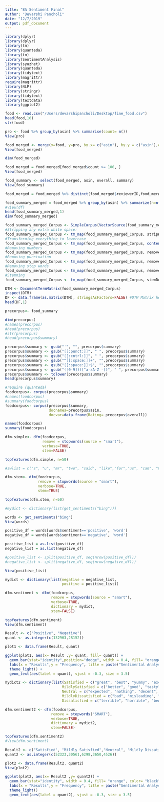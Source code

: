 ```yaml
---
title: "BA Sentiment Final"
author: "Devarshi Pancholi"
date: "12/7/2019"
output: pdf_document
---
```


```r

library(dplyr)
library(dplyr)
library(tm)
library(quanteda)
library(tm)
library(SentimentAnalysis)
library(syuzhet)
library(quanteda)
library(tidytext)
library(magrittr)
require(magrittr)
library(NLP)
library(stringr)
library(tidytext)
library(textdata)
library(ggplot2)

food <- read.csv("/Users/devarshipancholi/Desktop/fine_food.csv")
head(food,10)
str(food)

```

```r

pro <- food %>% group_by(asin) %>% summarise(count= n()) 
View(pro)

food_merged <- merge(x=food, y=pro, by.x= c("asin"), by.y = c("asin"),all.x= TRUE)
View(food_merged)

dim(food_merged)

```
```r

food_merged = food_merged[food_merged$count >= 100, ]
View(food_merged)

food_summary <- select(food_merged, asin, overall, summary)
View(food_summary)

food_merged = food_merged %>% distinct(food_merged$reviewerID,food_merged$asin, .keep_all = TRUE)

food_summary_merged = food_merged %>% group_by(asin) %>% summarize(n=n(),text = paste(summary, collapse = ""))
#View(df)
head(food_summary_merged,1)
dim(food_summary_merged)

food_summary_merged_Corpus <- SimpleCorpus(VectorSource(food_summary_merged$text))
#Stripping any extra white space:
food_summary_merged_Corpus <- tm_map(food_summary_merged_Corpus, stripWhitespace)
#Transforming everything to lowercase
food_summary_merged_Corpus <- tm_map(food_summary_merged_Corpus, content_transformer(tolower))
#Removing numbers 
food_summary_merged_Corpus <- tm_map(food_summary_merged_Corpus, removeNumbers)
#Removing punctuation
food_summary_merged_Corpus <- tm_map(food_summary_merged_Corpus, removePunctuation)
#Removing stop words
food_summary_merged_Corpus <- tm_map(food_summary_merged_Corpus, removeWords, stopwords("english"))
#Stemming 
food_summary_merged_Corpus <- tm_map(food_summary_merged_Corpus, stemDocument)

DTM <- DocumentTermMatrix(food_summary_merged_Corpus)
inspect(DTM)
DF <- data.frame(as.matrix(DTM), stringsAsFactors=FALSE) #DTM Matrix here
head(DF,1)

```

```r

precorpus<- food_summary

dim(precorpus)
#names(precorpus)
#head(precorpus)
#str(precorpus)
#head(precorpus$summary)

precorpus$summary <- gsub("'", "", precorpus$summary)
precorpus$summary <- gsub("[[:punct:]]", " ", precorpus$summary)
precorpus$summary <- gsub("[[:cntrl:]]", " ", precorpus$summary)
precorpus$summary <- gsub("^[[:space:]]+", "",precorpus$summary)
precorpus$summary <- gsub("[[:space:]]+$", "",precorpus$summary)
precorpus$summary <- gsub("([0-9])([^a-zA-Z -])", " ", precorpus$summary)
precorpus$summary <- tolower(precorpus$summary)
head(precorpus$summary)

#require (quanteda)
foodcorpus<- corpus(precorpus$summary)
#names(foodcorpus)
#summary(foodcorpus)
foodcorpus<- corpus(precorpus$summary,
                    docnames=precorpus$asin,
                    docvar=data.frame(Rating= precorpus$overall))

names(foodcorpus)   
summary(foodcorpus)

dfm.simple<- dfm(foodcorpus, 
                 remove = stopwords(source = "smart"), 
                 verbose=TRUE, 
                 stem=FALSE)

topfeatures(dfm.simple, n=50)

#swlist = c("s", "u", "mr", "two", "said", "like","for","us", "can", "may", "now", "according", "one")

dfm.stem<- dfm(foodcorpus, 
               remove = stopwords(source = "smart"), 
               verbose=TRUE, 
               stem=TRUE)

topfeatures(dfm.stem, n=50)

#mydict <- dictionary(list(get_sentiments("bing")))

words <- get_sentiments("bing")
View(words)

positive_df = words[words$sentiment=='positive', 'word']
negative_df = words[words$sentiment=='negative', 'word']

positive_list = as.list(positive_df)
negative_list = as.list(negative_df)

#positive_list <- split(positive_df, seq(nrow(positive_df)))
#negative_list <- split(negative_df, seq(nrow(negative_df)))

View(positive_list)

mydict <- dictionary(list(negative = negative_list, 
                          positive = positive_list))

dfm.sentiment <- dfm(foodcorpus, 
                     remove = stopwords(source = "smart"), 
                     verbose=TRUE, 
                     dictionary = mydict,
                     stem=FALSE)

topfeatures(dfm.sentiment)
View(dfm.sentiment)

```

```r

Result <- c("Positive", "Negative")
quant <- as.integer(c(132963,28152))

plot1 <- data.frame(Result, quant)

ggplot(plot1, aes(x= Result ,y= quant, fill= quant)) +
  geom_bar(stat="identity",position="dodge", width = 0.4, fill= "orange", color= "black") +
  labs(x = "Results",y = "Frequency", title = paste("Sentimental Analysis")) +
  theme_light() +
  geom_text(aes(label = quant), vjust = -0.3, size = 3.5)

```

```r

mydict2 <- dictionary(list(Satisfied = c("great", "best", "yummy", "excellent", "wonderful", "love", "awesome"),
                          MildlySatisfied = c("better", "good", "tasty", "healthy", "yum", "organic",     "nice"),
                          Neutral = c("expected", "nothing", "decent", "nice", "pretty", "ok", "average"),
                          MildlyDissatisfied = c("bad", "misleading", "poor", "disappointed", "overpriced", "expensive"),
                          Dissatisfied = c("terrible", "horrible", "beware", "disappointed", "awful", "bad", "waste")))

dfm.sentiment2 <- dfm(foodcorpus, 
                     remove = stopwords("SMART"), 
                     verbose=TRUE, 
                     dictionary = mydict2,
                     stem=FALSE)

topfeatures(dfm.sentiment2)
#View(dfm.sentiment)

```

```r

Result2 <- c("Satisfied", "Mildly Satisfied","Neutral", "Mildly Dissatisfied", "Dissatisfied")
quant2 <- as.integer(c(52323,30561,6298,3650,4526))

plot2 <- data.frame(Result2, quant2)
View(plot2)

ggplot(plot2, aes(x= Result2 ,y= quant2)) +
  geom_bar(stat="identity", width = 0.4, fill= "orange", color= "black") +
  labs(x = "Results",y = "Frequency", title = paste("Sentimental Analysis")) +
  theme_light()
  geom_text(aes(label = quant2), vjust = -0.3, size = 3.5)

```






